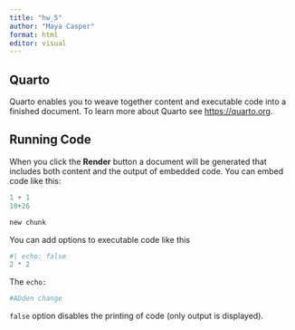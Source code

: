 ```yaml
---
title: "hw_5"
author: "Maya Casper"
format: html
editor: visual
---
```


## Quarto

Quarto enables you to weave together content and executable code into a finished document. To learn more about Quarto see <https://quarto.org>.

## Running Code

When you click the **Render** button a document will be generated that includes both content and the output of embedded code. You can embed code like this:

```r
1 + 1
10+26 

```


```r
new chunk 
```

You can add options to executable code like this

```r
#| echo: false
2 * 2
```

The `echo:`

```r
#ADden change
```

`false` option disables the printing of code (only output is displayed).
